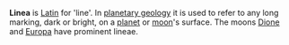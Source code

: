 '''Linea''' is [[Latin]] for 'line'. In [[planetary geology]] it is used to refer to any long marking,  dark or bright, on a [[planet]] or [[moon]]'s surface.
The moons [[Dione (moon)|Dione]] and [[Europa (moon)|Europa]] have prominent lineae.